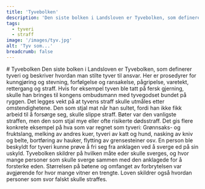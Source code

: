 ```yaml
---
title: 'Tyvebolken'
description: 'Den siste bolken i Landsloven er Tyvebolken, som definerer tyveri og beskriver hvordan man stilte tyver til ansvar.'
tags:
  - tyveri
  - straff
image: '/images/tyv.jpg'
alt: 'Tyv som...'
breadcrumb: false
---
```




<SitatHero 
    title='Tyvebolken'
    ingress='«Det er forståelig at noen som ikke kan få seg arbeid til livsopphold, stjeler mat, og på den måten berger livet sitt fra sult, da skal han ikke straffes for det tjuveriet.»'
    footer='Tyvebolken, kapittel 1'
/>

<Spacer height={10} />

<Container>
  # Tyvebolken
</Container>

<Container stil="firstletter text-left text-xl" columns={2} margin={10}>
  Den siste bolken i Landsloven er Tyvebolken, som definerer tyveri og beskriver hvordan man stilte tyver til ansvar. Her er prosedyrer for kunngjøring og stevning, forfølgelse og ransakelse, pågripelse, varetekt, rettergang og straff. Hvis for eksempel tyven ble tatt på fersk gjerning, skulle han bringes til kongens ombudsmann med tyvegodset bundet på ryggen. Det legges vekt på at tyvens straff skulle utmåles etter omstendighetene. Den som stjal mat når han sultet, fordi han ikke fikk arbeid til å forsørge seg, skulle slippe straff. Bøter var den vanligste straffen, men den som stjal mye eller ofte risikerte dødsstraff. Det gis flere konkrete eksempel på hva som var regnet som tyveri: Grønnsaks- og fruktslang, melking av andres kuer, tyveri av katt og hund, nasking av kniv og belte, bortføring av hauker, flytting av grensesteiner osv. En person ble beskyldt for tyveri kunne prøve å fri seg fra anklagen ved å sverge ed på sin uskyld. Tyvebolken skildrer på hvilken måte eder skulle sverges, og hvor mange personer som skulle sverge sammen med den anklagede for å forsterke eden. Størrelsen på bøtene og omfanget av forbrytelsen var avgjørende for hvor mange vitner en trengte. Loven skildrer også hvordan personer som svor falskt skulle straffes.
</Container>


<Container>
    <Spacer height={10}/>
    <SubTextsCards items={site.tyvebolken} meta={meta} columns={2} gap={5}/>
</Container>